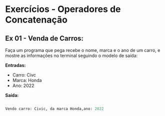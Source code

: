 
# Exercícios -  Operadores de Concatenação


## Ex 01 - Venda de Carros:

Faça um programa que pega recebe o nome, marca e o ano de um carro, e mostre as informações no terminal seguindo o modelo de saída:


**Entradas:**

- Carro: Civc
- Marca: Honda
- Ano: 2022

**Saída:**
```python

Vendo carro: Civic, da marca Honda,ano: 2022

